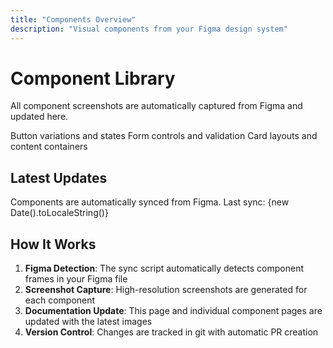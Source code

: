 ```yaml
---
title: "Components Overview"
description: "Visual components from your Figma design system"
---
```


# Component Library

All component screenshots are automatically captured from Figma and updated here.

<CardGroup cols={2}>
  <Card
    title="Buttons"
    icon="square-check"
    href="/components/buttons"
  >
    Button variations and states
  </Card>
  <Card
    title="Forms"
    icon="input-text"
    href="/components/forms"
  >
    Form controls and validation
  </Card>
  <Card
    title="Cards"
    icon="square"
    href="/components/cards"
  >
    Card layouts and content containers
  </Card>
</CardGroup>

## Latest Updates

<Note>
  Components are automatically synced from Figma. Last sync: {new Date().toLocaleString()}
</Note>

## How It Works

1. **Figma Detection**: The sync script automatically detects component frames in your Figma file
2. **Screenshot Capture**: High-resolution screenshots are generated for each component
3. **Documentation Update**: This page and individual component pages are updated with the latest images
4. **Version Control**: Changes are tracked in git with automatic PR creation
